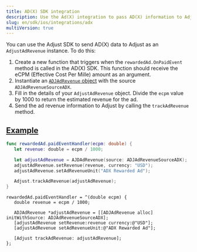 ```yaml
---
title: AD(X) SDK integration
description: Use the Ad(X) integration to pass AD(X) information to Adjust's servers.
slug: en/sdk/ios/integrations/adx
multiVersion: true
---
```


<MinorVersion added="v4.35.3">

You can use the Adjust SDK to send AD(X) data to Adjust as an `AdjustAdRevenue` instance. To do this:

</MinorVersion>

1. Create a new function that triggers when the `rewardedAd.OnPaidEvent` method is called in the AD(X) SDK. This function should receive the eCPM (Effective Cost Per Mille) amount as an argument.
2. Instantiate an [`ADJAdRevenue` object](/en/sdk/ios/features/ad-revenue) with the source `ADJAdRevenueSourceADX`.
3. Fill in the details of your `AdjustAdRevenue` object. Divide the `ecpm` value by 1000 to return the estimated revenue for the ad.
4. Send the ad revenue information to Adjust by calling the `trackAdRevenue` method.

## [Example](example)

<Tabs>
<Tab title="Swift">

```swift
func rewardedAd.paidEventHandler(ecpm: double) {
   let revenue: double = ecpm / 1000;

   let adjustAdRevenue = AJDAdRevenue(source: ADJAdRevenueSourceADX);
   adjustAdRevenue.setRevenue(revenue, currency: "USD");
   adjustAdRevenue.setAdRevenueUnit("ADX Rewarded Ad");

   Adjust.trackAdRevenue(adjustAdRevenue);
}
```

</Tab>
<Tab title="Objective-C">

```objc
rewardedAd.paidEventHandler = ^(double ecpm) {
   double revenue = ecpm / 1000;

   ADJAdRevenue *adjustAdRevenue = [[ADJAdRevenue alloc] initWithSource: ADJAdRevenueSourceADX];
   [adjustAdRevenue setRevenue:revenue currency:@"USD"];
   [adjustAdRevenue setAdRevenueUnit:@"ADX Rewarded Ad"];

   [Adjust trackAdRevenue: adjustAdRevenue];
};
```

</Tab>
</Tabs>
